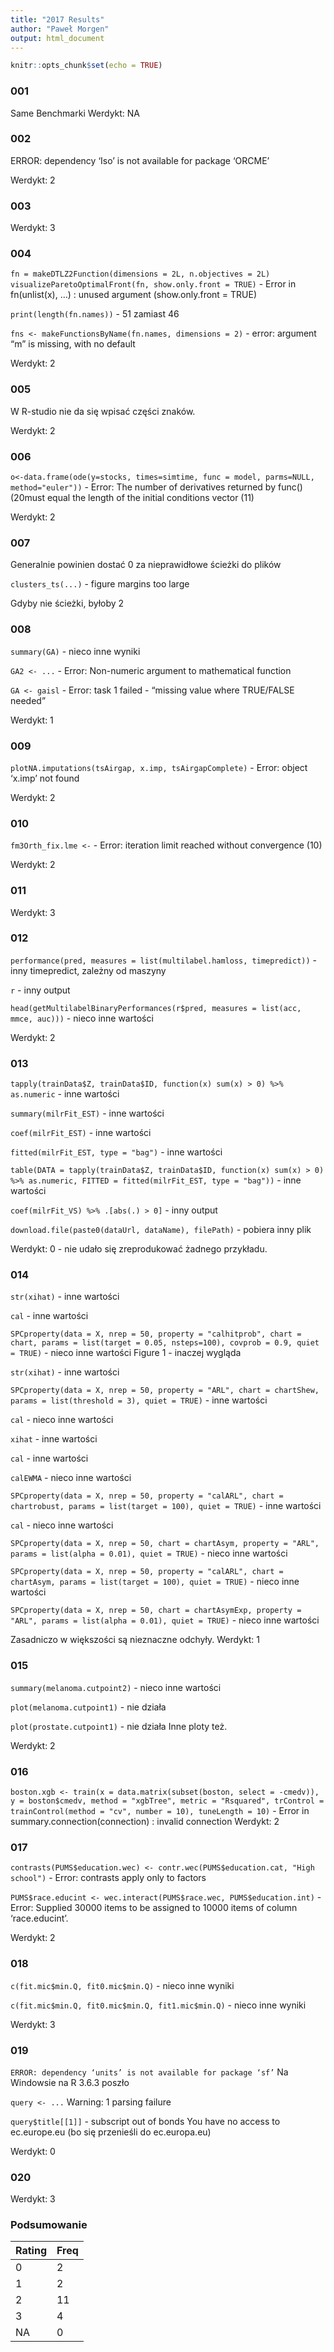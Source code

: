 ```yaml
---
title: "2017 Results"
author: "Paweł Morgen"
output: html_document
---
```


```r
knitr::opts_chunk$set(echo = TRUE)
```
### 001

Same Benchmarki
Werdykt: NA

### 002

ERROR: dependency ‘Iso’ is not available for package ‘ORCME’

Werdykt: 2

### 003

Werdykt: 3

### 004

`fn = makeDTLZ2Function(dimensions = 2L, n.objectives = 2L) visualizeParetoOptimalFront(fn, show.only.front = TRUE)` - Error in fn(unlist(x), ...) : unused argument (show.only.front = TRUE)

`print(length(fn.names))` - 51 zamiast 46

`fns <- makeFunctionsByName(fn.names, dimensions = 2)` - error: argument "m" is missing, with no default

Werdykt: 2

### 005

W R-studio nie da się wpisać części znaków.

Werdykt: 2

### 006

`o<-data.frame(ode(y=stocks, times=simtime, func = model, parms=NULL, method="euler"))` - Error: The number of derivatives returned by func() (20must equal the length of the initial conditions vector (11)

Werdykt: 2

### 007

Generalnie powinien dostać 0 za nieprawidłowe ścieżki do plików

`clusters_ts(...)` - figure margins too large

Gdyby nie ścieżki, byłoby 2

### 008
`summary(GA)` - nieco inne wyniki

`GA2 <- ...` - Error: Non-numeric argument to mathematical function

`GA <- gaisl` - Error: task 1 failed - "missing value where TRUE/FALSE needed"

Werdykt: 1

### 009

`plotNA.imputations(tsAirgap, x.imp, tsAirgapComplete)` - Error: object 'x.imp' not found

Werdykt: 2

### 010

`fm3Orth_fix.lme <- ` - Error: iteration limit reached without convergence (10)

Werdykt: 2

### 011

Werdykt: 3

### 012
`performance(pred, measures = list(multilabel.hamloss, timepredict))` - inny timepredict, zależny od maszyny

`r` - inny output

`head(getMultilabelBinaryPerformances(r$pred, measures = list(acc, mmce, auc)))` - nieco inne wartości

Werdykt: 2

### 013
`tapply(trainData$Z, trainData$ID, function(x) sum(x) > 0) %>% as.numeric` - inne wartości

`summary(milrFit_EST)` - inne wartości

`coef(milrFit_EST)` - inne wartości

`fitted(milrFit_EST, type = "bag")` - inne wartości

`table(DATA = tapply(trainData$Z, trainData$ID, function(x) sum(x) > 0) %>% as.numeric, FITTED = fitted(milrFit_EST, type = "bag"))` - inne wartości

`coef(milrFit_VS) %>% .[abs(.) > 0]` - inny output

`download.file(paste0(dataUrl, dataName), filePath)` - pobiera inny plik

Werdykt: 0 - nie udało się zreprodukować żadnego przykładu.

### 014

`str(xihat)` - inne wartości

`cal` - inne wartości

`SPCproperty(data = X, nrep = 50, property = "calhitprob", chart = chart, params = list(target = 0.05, nsteps=100), covprob = 0.9, quiet = TRUE)` - nieco inne wartości
Figure 1 - inaczej wygląda

`str(xihat)` - inne wartości

`SPCproperty(data = X, nrep = 50, property = "ARL", chart = chartShew, params = list(threshold = 3), quiet = TRUE)` - inne wartości

`cal` - nieco inne wartości

`xihat` - inne wartości

`cal` - inne wartości

`calEWMA` - nieco inne wartości

`SPCproperty(data = X, nrep = 50, property = "calARL", chart = chartrobust, params = list(target = 100), quiet = TRUE)` - inne wartości

`cal` - nieco inne wartości

`SPCproperty(data = X, nrep = 50, chart = chartAsym, property = "ARL", params = list(alpha = 0.01), quiet = TRUE)` - nieco inne wartości

`SPCproperty(data = X, nrep = 50, property = "calARL", chart = chartAsym, params = list(target = 100), quiet = TRUE)` - nieco inne wartości

`SPCproperty(data = X, nrep = 50, chart = chartAsymExp, property = "ARL", params = list(alpha = 0.01), quiet = TRUE)` - nieco inne wartości

Zasadniczo w większości są nieznaczne odchyły.
Werdykt: 1

### 015

`summary(melanoma.cutpoint2)` - nieco inne wartości

`plot(melanoma.cutpoint1)` - nie działa

`plot(prostate.cutpoint1)` - nie działa
Inne ploty też.

Werdykt: 2

### 016

`boston.xgb <- train(x = data.matrix(subset(boston, select = -cmedv)), y = boston$cmedv, method = "xgbTree", metric = "Rsquared", trControl = trainControl(method = "cv", number = 10), tuneLength = 10)` - Error in summary.connection(connection) : invalid connection
Werdykt: 2

### 017

`contrasts(PUMS$education.wec) <- contr.wec(PUMS$education.cat, "High school")` - Error: contrasts apply only to factors

`PUMS$race.educint <- wec.interact(PUMS$race.wec, PUMS$education.int)` - Error: Supplied 30000 items to be assigned to 10000 items of column 'race.educint'.

Werdykt: 2

### 018

`c(fit.mic$min.Q, fit0.mic$min.Q)` - nieco inne wyniki

`c(fit.mic$min.Q, fit0.mic$min.Q, fit1.mic$min.Q)` - nieco inne wyniki

Werdykt: 3

### 019

`ERROR: dependency ‘units’ is not available for package ‘sf’`
Na Windowsie na R 3.6.3 poszło

`query <- ...` Warning: 1 parsing failure

`query$title[[1]]` - subscript out of bonds
You have no access to ec.europe.eu (bo się przenieśli do ec.europa.eu)

Werdykt: 0

### 020

Werdykt: 3

### Podsumowanie

<div style="width:200px">
|Rating|Freq|
|------|----|
|0     |2   |
|1     |2   |
|2     |11  |
|3     |4   |
|NA    |0   |
</div>